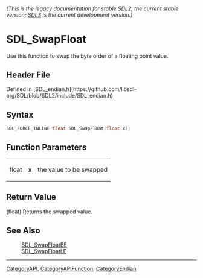 ====== (This is the legacy documentation for stable SDL2, the current stable version; [https://wiki.libsdl.org/SDL3/ SDL3] is the current development version.) ======
= SDL_SwapFloat =

Use this function to swap the byte order of a floating point value.

== Header File ==

Defined in [SDL_endian.h](https://github.com/libsdl-org/SDL/blob/SDL2/include/SDL_endian.h)

== Syntax ==

<syntaxhighlight lang='c'>
SDL_FORCE_INLINE float SDL_SwapFloat(float x);</syntaxhighlight>

== Function Parameters ==

{|
|float
|'''x'''
|the value to be swapped
|}

== Return Value ==

(float) Returns the swapped value.

== See Also ==

:[[SDL_SwapFloatBE]]
:[[SDL_SwapFloatLE]]

----
[[CategoryAPI]], [[CategoryAPIFunction]], [[CategoryEndian]]


